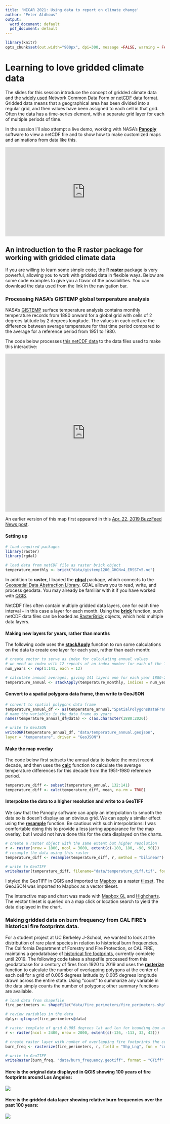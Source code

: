 ```yaml
---
title: 'NICAR 2021: Using data to report on climate change'
author: "Peter Aldhous"
output:
  word_document: default
  pdf_document: default
---
```


```r
library(knitr)
opts_chunk$set(out.width="900px", dpi=300, message =FALSE, warning = FALSE)
```

<style>
  .responsive-google-slides {
    position: relative;
    padding-bottom: 56.25%; /* 16:9 Ratio */
    height: 0;
    overflow: hidden;
  }
  .responsive-google-slides iframe {
    border: 0;
    position: absolute;
    top: 0;
    left: 0;
    width: 100% !important;
    height: 100% !important;
  }
</style>

# Learning to love gridded climate data

The slides for this session introduce the concept of gridded climate
data and the [widely
used](https://www.unidata.ucar.edu/software/netcdf/usage.html) Network
Common Data Form or
[netCDF](https://www.unidata.ucar.edu/software/netcdf/) data format.
Gridded data means that a geographical area has been divided into a
regular grid, and then values have been assigned to each cell in that
grid. Often the data has a time-series element, with a separate grid
layer for each of multiple periods of time.

In the session I'll also attempt a live demo, working with NASA's
[**Panoply**](https://www.giss.nasa.gov/tools/panoply/) software to view a
netCDF file and to show how to make customized maps and animations from
data like this.

<div class = "responsive-google-slides">
<iframe src="https://docs.google.com/presentation/d/e/2PACX-1vTQW9gK4yAb5eEGolItEu3HAd9qtNo0t6W-Hw-h3duhcMR6-SWrRcq0SMrA6R5hbYRs5D_knHgKuzfl/embed?start=false&amp;loop=true&amp;delayms=60000" frameborder="0" allowfullscreen="true" mozallowfullscreen="true" webkitallowfullscreen="true">
</iframe>
</div>

## An introduction to the R raster package for working with gridded climate data

If you are willing to learn some simple code, the R [**raster**](https://rspatial.org/raster/pkg/index.html) package
is very powerful, allowing you to work with gridded data in flexible
ways. Below are some code examples to give you a flavor of the possibilities. You can download the data used from the link in the navigation bar.

### Processing NASA's GISTEMP global temperature analysis

NASA's [GISTEMP](https://data.giss.nasa.gov/gistemp/) surface
temperature analysis contains monthly temperature records from 1880 onward for a
global grid with cells of 2 degrees latitude by 2 degrees longitude. The values in each cell are the difference between average temperature for that time period compared to the average for a reference period from 1951 to 1980.

The code below processes [this netCDF data](https://data.giss.nasa.gov/pub/gistemp/gistemp1200_GHCNv4_ERSSTv5.nc.gz) to the data files used to make this interactive:

<iframe src="https://data.buzzfeed.com/projects/climate-files/temperature.html" width="100%" height="500" frameborder="0" marginheight="0" marginwidth="0">

</iframe>

An earlier version of this map first appeared in this [Apr. 22, 2019
BuzzFeed News
post](https://www.buzzfeednews.com/article/peteraldhous/climate-change-maps-ice-sea-level-rise).

#### Setting up

```r
# load required packages
library(raster)
library(rgdal)

# load data from netCDF file as raster brick object
temperature_monthly <- brick("data/gistemp1200_GHCNv4_ERSSTv5.nc")
```

In addition to **raster**, I loaded the
[**rdgal**](https://rgdal.r-forge.r-project.org/) package, which connects
to the [Geospatial Data Abstraction Library](https://gdal.org/). GDAL
allows you to read, write, and process geodata. You may already be
familiar with it if you have worked with
[QGIS](https://qgis.org/en/site/).

NetCDF files often contain multiple gridded data layers, one for each time interval -- in this case a layer for each month. Using the
[**brick**](http://finzi.psych.upenn.edu/library/raster/html/brick.html) function, such netCDF data files can be loaded as [RasterBrick](https://rspatial.org/raster/pkg/2-classes.html#rasterstack-and-rasterbrick) objects, which hold multiple data layers.

#### Making new layers for years, rather than months

The following code uses the
[**stackApply**](https://search.r-project.org/library/raster/html/stackApply.html)
function to run some calculations on the data to create one layer for
each year, rather than each month:

```r
# create vector to serve as index for calculating annual values
# we need an index with 12 repeats of an index number for each of the 141 years in the data
num_years <- rep(1:141, each = 12)

# calculate annual averages, giving 141 layers one for each year 1880-2020 in the data
temperature_annual <- stackApply(temperature_monthly, indices = num_years, fun = mean)
```

#### Convert to a spatial polygons data frame, then write to GeoJSON

```r
# convert to spatial polygons data frame
temperature_annual_df <- as(temperature_annual,"SpatialPolygonsDataFrame")
# name the variables in the data frame as years
names(temperature_annual_df@data) <- c(as.character(1880:2020))

# write to GeoJSON
writeOGR(temperature_annual_df, "data/temperature_annual.geojson",
layer = "temperature", driver = "GeoJSON")
```

#### Make the map overlay

The code below first subsets the annual data to isolate the most recent decade,
and then uses the
[**calc**](https://rspatial.org/raster/spatial/8-rastermanip.html?#calc)
function to calculate the average temperature differences for this decade
from the 1951-1980 reference period.

```r
temperature_diff <- subset(temperature_annual, 132:141)
temperature_diff <- calc(temperature_diff, mean, na.rm = TRUE) 
```

#### Interpolate the data to a higher resolution and write to a GeoTIFF

We saw that the Panoply software can apply an interpolation to smooth
the data so is doesn't display as an obvious grid. We can apply a
similar effect using the
[**resample**](http://search.r-project.org/library/raster/html/resample.html) function. Be cautious with such interpolations: I was comfortable doing
this to provide a less jarring appearance for the map overlay, but I would
not have done this for the data displayed on the charts.

```r
# create a raster object with the same extent but higher resolution 
r <- raster(nrow = 1800, ncol = 3600, extent(c(-180, 180, -90, 90))) 
# resample the data using this raster 
temperature_diff <- resample(temperature_diff, r, method = "bilinear")

# write to GeoTIFF
writeRaster(temperature_diff, filename="data/temperature_diff.tif", format = "GTiff", overwrite = TRUE)
```

I styled the GeoTIFF in QGIS and imported to
[Mapbox](https://www.mapbox.com/) as a raster [tileset](https://docs.mapbox.com/studio-manual/reference/tilesets/). The GeoJSON was
imported to Mapbox as a vector tileset.

The interactive map and chart was made with [Mapbox
GL](https://docs.mapbox.com/mapbox-gl-js/api/) and
[Highcharts](https://www.highcharts.com/). The vector tileset is queried
on a map click or location search to yield the data displayed in the chart.

### Making gridded data on burn frequency from CAL FIRE's historical fire footprints data.

For a student project at UC Berkeley J-School, we wanted to look at the distribution of rare plant species in relation to historical burn frequencies. The California Department of Forestry and Fire Protection, or CAL FIRE, maintains a geodatabase of [historical fire footprints](https://frap.fire.ca.gov/media/10969/fire19_1.zip), currently complete until 2019. The following code takes a shapefile processed from this geodatabase for a century of fires from 1920 to 2019 and uses the [**rasterize**](http://search.r-project.org/library/raster/html/rasterize.html) function to calculate the number of overlapping polygons at the center of each  cell for a grid of 0.005 degrees latitude by 0.005 degrees longitude drawn across the entire state. Using "count" to summarize any variable in the data simply counts the number of polygons; other summary functions are available.

```r
# load data from shapefile
fire_perimeters <- shapefile("data/fire_perimeters/fire_perimeters.shp")

# review variables in the data
dplyr::glimpse(fire_perimeters@data)

# raster template of grid 0.005 degrees lat and lon for bounding box around CA
r <- raster(ncol = 2400, nrow = 2000, extent(c(-126, -113, 32, 42)))

# create raster layer with number of overlapping fire footprints the center of each cell in that grid
burn_freq <- rasterize(fire_perimeters, r, field = "Shp_Lng", fun = "count")

# write to GeoTIFF 
writeRaster(burn_freq, "data/burn_frequency.geotiff", format = "GTiff", overwrite = TRUE)
```

#### Here is the original data displayed in QGIS showing 100 years of fire footprints around Los Angeles:

![](img/fire_perimeters.png)

#### Here is the gridded data layer showing relative burn frequencies over the past 100 years:

![](img/burn_frequencies.png)

<br>
<br>

